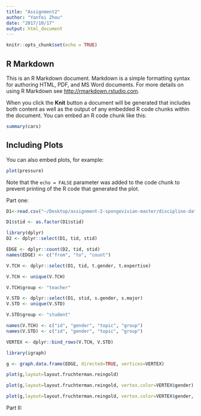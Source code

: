 ```yaml
---
title: "Assignment2"
author: "Yanfei Zhou"
date: "2017/10/17"
output: html_document
---
```


```r
knitr::opts_chunk$set(echo = TRUE)
```

## R Markdown

This is an R Markdown document. Markdown is a simple formatting syntax for authoring HTML, PDF, and MS Word documents. For more details on using R Markdown see <http://rmarkdown.rstudio.com>.

When you click the **Knit** button a document will be generated that includes both content as well as the output of any embedded R code chunks within the document. You can embed an R code chunk like this:

```r
summary(cars)
```

## Including Plots

You can also embed plots, for example:

```r
plot(pressure)
```

Note that the `echo = FALSE` parameter was added to the code chunk to prevent printing of the R code that generated the plot.


Part one:
```r
D1<-read.csv("~/Desktop/assignment-2-spongevivian-master/discipline-data.csv",head = TRUE)
```

```r
D1$stid <- as.factor(D1$stid)
```

```r
library(dplyr)
D2 <- dplyr::select(D1, tid, stid)
```

```r
EDGE <- dplyr::count(D2, tid, stid)
names(EDGE) <- c("from", "to", "count")
```

```r
V.TCH <- dplyr::select(D1, tid, t.gender, t.expertise)
```

```r
V.TCH <- unique(V.TCH)
```

```r
V.TCH$group <- "teacher"
```

```r
V.STD <- dplyr::select(D1, stid, s.gender, s.major)
V.STD <- unique(V.STD)
```

```r
V.STD$group <- "student"
```

```r
names(V.TCH) <- c("id", "gender", "topic", "group")
names(V.STD) <- c("id", "gender", "topic", "group")
```

```r
VERTEX <- dplyr::bind_rows(V.TCH, V.STD)
```

```r
library(igraph)
```

```r
g <- graph.data.frame(EDGE, directed=TRUE, vertices=VERTEX)
```

```r
plot(g,layout=layout.fruchterman.reingold)
```

```r
plot(g,layout=layout.fruchterman.reingold, vertex.color=VERTEX$gender)
```

```r
plot(g,layout=layout.fruchterman.reingold, vertex.color=VERTEX$gender, edge.width=EDGE$count)
```

Part II:

